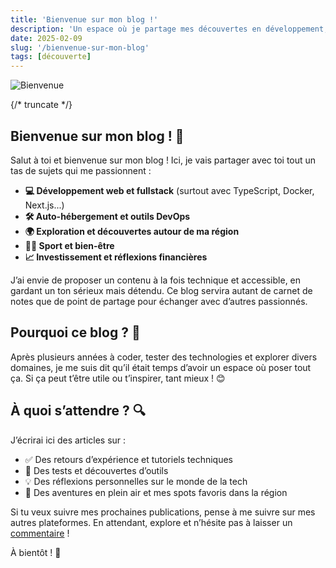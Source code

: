 ```yaml
---
title: 'Bienvenue sur mon blog !'
description: 'Un espace où je partage mes découvertes en développement, tech, sport et plus encore.'
date: 2025-02-09
slug: '/bienvenue-sur-mon-blog'
tags: [découverte]
---
```



![Bienvenue](https://images.unsplash.com/photo-1738996856092-b75023b84723?q=80&w=1931&auto=format&fit=crop&ixlib=rb-4.0.3&ixid=M3wxMjA3fDB8MHxwaG90by1wYWdlfHx8fGVufDB8fHx8fA%3D%3D)

<HorizontalDisplay />

{/* truncate */}

## Bienvenue sur mon blog ! 🎉

Salut à toi et bienvenue sur mon blog ! Ici, je vais partager avec toi tout un tas de sujets qui me passionnent :

-   **💻 Développement web et fullstack** (surtout avec TypeScript, Docker, Next.js...)
-   **🛠️ Auto-hébergement et outils DevOps**
-   **🌍 Exploration et découvertes autour de ma région**
-   **🏋️‍♂️ Sport et bien-être**
-   **📈 Investissement et réflexions financières**

J’ai envie de proposer un contenu à la fois technique et accessible, en gardant un ton sérieux mais détendu. Ce blog servira autant de carnet de notes que de point de partage pour échanger avec d’autres passionnés.

## Pourquoi ce blog ? 🤔

Après plusieurs années à coder, tester des technologies et explorer divers domaines, je me suis dit qu’il était temps d’avoir un espace où poser tout ça. Si ça peut t’être utile ou t’inspirer, tant mieux ! 😊

<ArialInArticle />

## À quoi s’attendre ? 🔍

J’écrirai ici des articles sur :

-   ✅ Des retours d’expérience et tutoriels techniques
-   🔬 Des tests et découvertes d’outils
-   💡 Des réflexions personnelles sur le monde de la tech
-   🌄 Des aventures en plein air et mes spots favoris dans la région

Si tu veux suivre mes prochaines publications, pense à me suivre sur mes autres plateformes. En attendant, explore et n’hésite pas à laisser un [commentaire](/#contact) !

À bientôt ! 👋

<ArialMultiplex />
